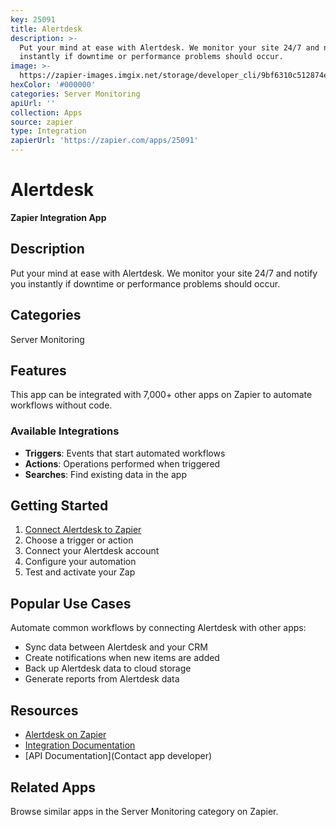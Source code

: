 ```yaml
---
key: 25091
title: Alertdesk
description: >-
  Put your mind at ease with Alertdesk. We monitor your site 24/7 and notify you
  instantly if downtime or performance problems should occur.
image: >-
  https://zapier-images.imgix.net/storage/developer_cli/9bf6310c512874e73ba34e97f2d31952_2.png?auto=format%2Ccompress&ixlib=python-3.0.0&q=50
hexColor: '#000000'
categories: Server Monitoring
apiUrl: ''
collection: Apps
source: zapier
type: Integration
zapierUrl: 'https://zapier.com/apps/25091'
---
```

# Alertdesk

**Zapier Integration App**

## Description

Put your mind at ease with Alertdesk. We monitor your site 24/7 and notify you instantly if downtime or performance problems should occur.

## Categories

Server Monitoring

## Features

This app can be integrated with 7,000+ other apps on Zapier to automate workflows without code.

### Available Integrations

- **Triggers**: Events that start automated workflows
- **Actions**: Operations performed when triggered
- **Searches**: Find existing data in the app

## Getting Started

1. [Connect Alertdesk to Zapier](https://zapier.com/apps/25091)
2. Choose a trigger or action
3. Connect your Alertdesk account
4. Configure your automation
5. Test and activate your Zap

## Popular Use Cases

Automate common workflows by connecting Alertdesk with other apps:

- Sync data between Alertdesk and your CRM
- Create notifications when new items are added
- Back up Alertdesk data to cloud storage
- Generate reports from Alertdesk data

## Resources

- [Alertdesk on Zapier](https://zapier.com/apps/25091)
- [Integration Documentation](https://zapier.com/apps/25091/integrations)
- [API Documentation](Contact app developer)

## Related Apps

Browse similar apps in the Server Monitoring category on Zapier.
